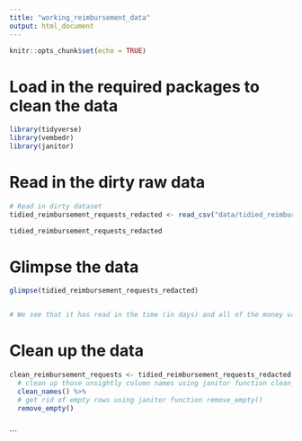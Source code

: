 ```yaml
---
title: "working_reimbursement_data"
output: html_document
---
```


```r
knitr::opts_chunk$set(echo = TRUE)
```

# Load in the required packages to clean the data

```r
library(tidyverse)
library(vembedr)
library(janitor)
```

# Read in the dirty raw data

```r
# Read in dirty dataset
tidied_reimbursement_requests_redacted <- read_csv("data/tidied_reimbursement_requests_redacted.csv")

tidied_reimbursement_requests_redacted

```

# Glimpse the data

```r
glimpse(tidied_reimbursement_requests_redacted)


# We see that it has read in the time (in days) and all of the money values as characters, we want it to be viewed as a number.

```
# Clean up the data

```r

clean_reimbursement_requests <- tidied_reimbursement_requests_redacted %>%
  # clean up those unsightly column names using janitor function clean_names() to get rid of spaces & uppercase
  clean_names() %>%
  # get rid of empty rows using janitor function remove_empty()
  remove_empty()
  

```



```